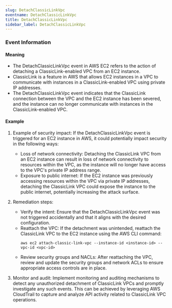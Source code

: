 ```yaml
--- 
slug: DetachClassicLinkVpc
eventname: DetachClassicLinkVpc
title: DetachClassicLinkVpc
sidebar_label: DetachClassicLinkVpc
---
```

                       


### Event Information

#### Meaning

- The DetachClassicLinkVpc event in AWS EC2 refers to the action of detaching a ClassicLink-enabled VPC from an EC2 instance.
- ClassicLink is a feature in AWS that allows EC2 instances in a VPC to communicate with instances in a ClassicLink-enabled VPC using private IP addresses.
- The DetachClassicLinkVpc event indicates that the ClassicLink connection between the VPC and the EC2 instance has been severed, and the instance can no longer communicate with instances in the ClassicLink-enabled VPC.

#### Example

1. Example of security impact: If the DetachClassicLinkVpc event is triggered for an EC2 instance in AWS, it could potentially impact security in the following ways:
   - Loss of network connectivity: Detaching the ClassicLink VPC from an EC2 instance can result in loss of network connectivity to resources within the VPC, as the instance will no longer have access to the VPC's private IP address range.
   - Exposure to public internet: If the EC2 instance was previously accessing resources within the VPC via private IP addresses, detaching the ClassicLink VPC could expose the instance to the public internet, potentially increasing the attack surface.

2. Remediation steps:
   - Verify the intent: Ensure that the DetachClassicLinkVpc event was not triggered accidentally and that it aligns with the desired configuration.
   - Reattach the VPC: If the detachment was unintended, reattach the ClassicLink VPC to the EC2 instance using the AWS CLI command:
     ```
     aws ec2 attach-classic-link-vpc --instance-id <instance-id> --vpc-id <vpc-id>
     ```
   - Review security groups and NACLs: After reattaching the VPC, review and update the security groups and network ACLs to ensure appropriate access controls are in place.

3. Monitor and audit: Implement monitoring and auditing mechanisms to detect any unauthorized detachment of ClassicLink VPCs and promptly investigate any such events. This can be achieved by leveraging AWS CloudTrail to capture and analyze API activity related to ClassicLink VPC operations.

 